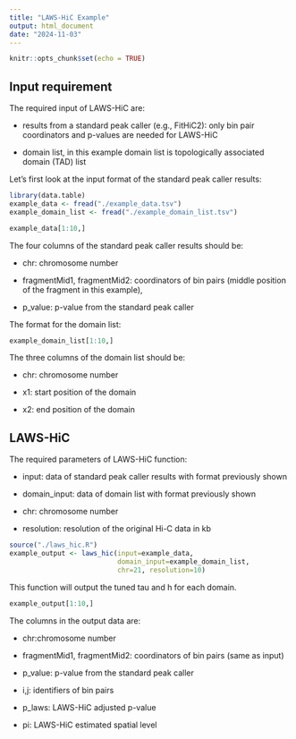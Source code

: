 ---
title: "LAWS-HiC Example"
output: html_document
date: "2024-11-03"
---

```{r setup, include=FALSE}
knitr::opts_chunk$set(echo = TRUE)
```

## Input requirement

The required input of LAWS-HiC are:

* results from a standard peak caller (e.g., FitHiC2): only bin pair coordinators and p-values are needed for LAWS-HiC

* domain list, in this example domain list is topologically associated domain (TAD) list

Let's first look at the input format of the standard peak caller results:

```{r}
library(data.table)
example_data <- fread("./example_data.tsv")
example_domain_list <- fread("./example_domain_list.tsv")

example_data[1:10,]
```

The four columns of the standard peak caller results should be:

* chr: chromosome number

* fragmentMid1, fragmentMid2: coordinators of bin pairs (middle position of the fragment in this example), 

* p_value: p-value from the standard peak caller

The format for the domain list:

```{r}
example_domain_list[1:10,]
```

The three columns of the domain list should be:

* chr: chromosome number 

* x1: start position of the domain

* x2: end position of the domain



## LAWS-HiC

The required parameters of LAWS-HiC function:

* input: data of standard peak caller results with format previously shown

* domain_input: data of domain list with format previously shown

* chr: chromosome number

* resolution: resolution of the original Hi-C data in kb

```{r}
source("./laws_hic.R")
example_output <- laws_hic(input=example_data, 
                           domain_input=example_domain_list, 
                           chr=21, resolution=10)
```

This function will output the tuned tau and h for each domain.

```{r}
example_output[1:10,]
```


The columns in the output data are: 

* chr:chromosome number

* fragmentMid1, fragmentMid2: coordinators of bin pairs (same as input)

* p_value: p-value from the standard peak caller

* i,j: identifiers of bin pairs

* p_laws: LAWS-HiC adjusted p-value

* pi: LAWS-HiC estimated spatial level

